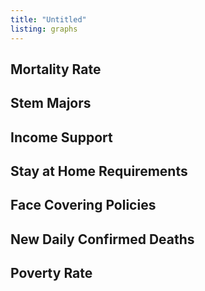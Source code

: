 ```yaml
---
title: "Untitled"
listing: graphs
---
```


## Mortality Rate

## Stem Majors

## Income Support

## Stay at Home Requirements

## Face Covering Policies

## New Daily Confirmed Deaths 

## Poverty Rate
